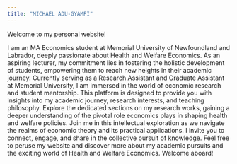 ```yaml
---
title: "MICHAEL ADU-GYAMFI"
---
```


Welcome to my personal website!

I am an MA Economics student at Memorial University of Newfoundland and Labrador, deeply passionate about Health and Welfare Economics. As an aspiring lecturer, my commitment lies in fostering the holistic development of students, empowering them to reach new heights in their academic journey. Currently serving as a Research Assistant and Graduate Assistant at Memorial University, I am immersed in the world of economic research and student mentorship. This platform is designed to provide you with insights into my academic journey, research interests, and teaching philosophy. Explore the dedicated sections on my research works, gaining a deeper understanding of the pivotal role economics plays in shaping health and welfare policies. Join me in this intellectual exploration as we navigate the realms of economic theory and its practical applications. I invite you to connect, engage, and share in the collective pursuit of knowledge. Feel free to peruse my website and discover more about my academic pursuits and the exciting world of Health and Welfare Economics. Welcome aboard!
